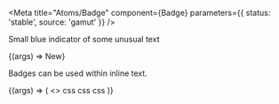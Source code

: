 
<Meta
  title="Atoms/Badge"
  component={Badge}
  parameters={{ status: 'stable', source: 'gamut' }}
/>

Small blue indicator of some unusual text

<Canvas withSource="open">
  <Story name="Badge">{(args) => <Badge>New</Badge>}</Story>
</Canvas>

<Props of={Badge} />

Badges can be used within inline text.

<Canvas>
  <Story name="Inline Badge">
    {(args) => (
      <>
        <Badge>css</Badge>
        <Badge>css</Badge>
        <Badge>css</Badge>
      </>
    )}
  </Story>
</Canvas>
